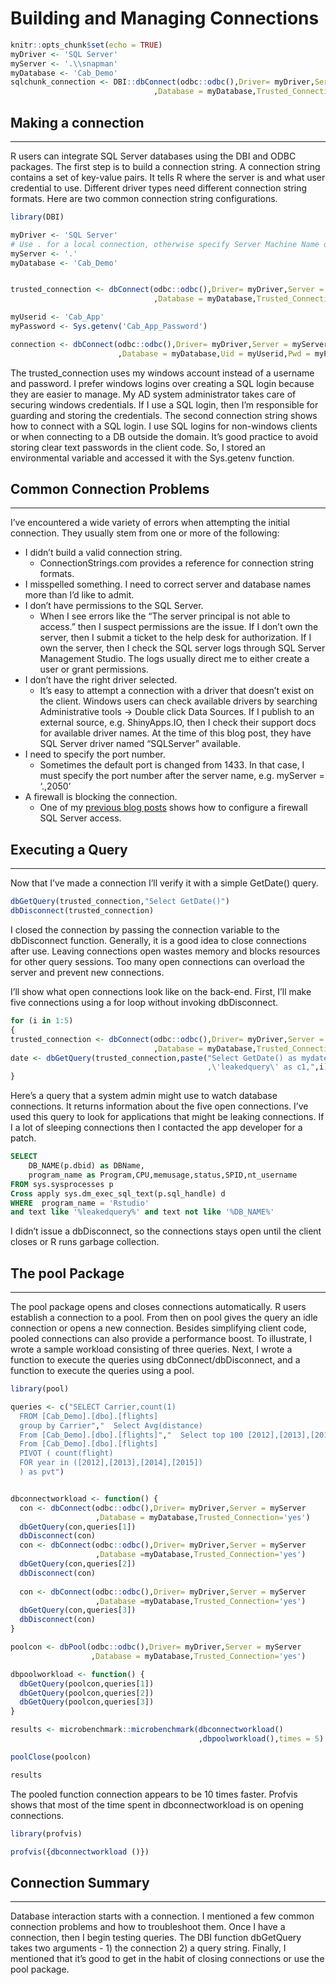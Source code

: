 # Building and Managing Connections

```r
knitr::opts_chunk$set(echo = TRUE)
myDriver <- 'SQL Server'
myServer <- '.\\snapman'
myDatabase <- 'Cab_Demo'
sqlchunk_connection <- DBI::dbConnect(odbc::odbc(),Driver= myDriver,Server = myServer
                                ,Database = myDatabase,Trusted_Connection='yes')
```

## Making a connection
***
R users can integrate SQL Server databases using the DBI and ODBC packages.  The first step is to build a connection string.  A connection string contains a set of key-value pairs.  It tells R where the server is and what user credential to use.  Different driver types need different connection string formats.  Here are two common connection string configurations.



```r
library(DBI)

myDriver <- 'SQL Server'
# Use . for a local connection, otherwise specify Server Machine Name or IP address
myServer <- '.'
myDatabase <- 'Cab_Demo'


trusted_connection <- dbConnect(odbc::odbc(),Driver= myDriver,Server = myServer
                                ,Database = myDatabase,Trusted_Connection='yes')

myUserid <- 'Cab_App'
myPassword <- Sys.getenv('Cab_App_Password')

connection <- dbConnect(odbc::odbc(),Driver= myDriver,Server = myServer
                        ,Database = myDatabase,Uid = myUserid,Pwd = myPassword)

```



The trusted_connection uses my windows account instead of a username and password.  I prefer windows logins over creating a SQL login because they are easier to manage.  My AD system administrator takes care of securing windows credentials.  If I use a SQL login, then I'm responsible for guarding and storing the credentials.  The second connection string shows how to connect with a SQL login.  I use SQL logins for non-windows clients or when connecting to a DB outside the domain.  It's good practice to avoid storing clear text passwords in the client code.  So, I stored an environmental variable and accessed it with the Sys.getenv function.



## Common Connection Problems
***

I've encountered a wide variety of errors when attempting the initial connection. They usually stem from one or more of the following:

* I didn't build a valid connection string. 
    + ConnectionStrings.com provides a reference for connection string formats. 
* I misspelled something.
I need to correct server and database names more than I'd like to admit.
* I don't have permissions to the SQL Server. 
    + When I see errors like the "The server principal is not able to access." then I suspect permissions are the issue.  If I don't own the server, then I submit a ticket to the help desk for authorization.  If I own the server, then I check the SQL server logs through SQL Server Management Studio.  The logs usually direct me to either create a user or grant permissions.
* I don't have the right driver selected.
    + It's easy to attempt a connection with a driver that doesn't exist on the client.  Windows users can check available drivers by searching Administrative tools -> Double click Data Sources.  If I publish to an external source, e.g. ShinyApps.IO, then I check their support docs for available driver names.  At the time of this blog post, they have SQL Server driver named "SQLServer" available.

* I need to specify the port number. 
    + Sometimes the default port is changed from 1433.  In that case, I must specify the port number after the server name, e.g. myServer = '.\snapman,2050'
* A firewall is blocking the connection. 
    + One of my [previous blog posts](https://www.hinttank.com/troubleshooting-client-connection-issues/) shows how to configure a firewall SQL Server access.


  
## Executing a Query
***



Now that I've made a connection I'll verify it with a simple GetDate() query. 



```r

dbGetQuery(trusted_connection,"Select GetDate()")
dbDisconnect(trusted_connection)

```



I closed the connection by passing the connection variable to the dbDisconnect function.  Generally, it is a good idea to close connections after use.   Leaving connections open wastes memory and blocks resources for other query sessions.  Too many open connections can overload the server and prevent new connections.

I'll show what open connections look like on the back-end.  First, I'll make five connections using a for loop without invoking dbDisconnect.



```r
for (i in 1:5)
{
trusted_connection <- dbConnect(odbc::odbc(),Driver= myDriver,Server = myServer
                                ,Database = myDatabase,Trusted_Connection='yes')
date <- dbGetQuery(trusted_connection,paste("Select GetDate() as mydate
                                            ,\'leakedquery\' as c1,",i))
}

```



Here's a query that a system admin might use to watch database connections.  It returns information about the five open connections.  I've used this query to look for applications that might be leaking connections.  If I a lot of sleeping connections then I  contacted the app developer for a patch.



```sql
SELECT 
    DB_NAME(p.dbid) as DBName, 
    program_name as Program,CPU,memusage,status,SPID,nt_username
FROM sys.sysprocesses p
Cross apply sys.dm_exec_sql_text(p.sql_handle) d
WHERE  program_name = 'Rstudio'
and text like '%leakedquery%' and text not like '%DB_NAME%'

```



I didn't issue a dbDisconnect, so the connections stays open until the client closes or R runs garbage collection.



## The pool Package
***


The pool package opens and closes connections automatically.  R users establish a connection to a pool.  From then on pool gives the query an idle connection or opens a new connection.  Besides simplifying client code, pooled connections can also provide a performance boost.  To illustrate, I wrote a sample workload consisting of three queries.  Next, I wrote a function to execute the queries using dbConnect/dbDisconnect, and a function to execute the queries using a pool.



```r


library(pool)

queries <- c("SELECT Carrier,count(1)
  FROM [Cab_Demo].[dbo].[flights]
  group by Carrier","  Select Avg(distance)
  From [Cab_Demo].[dbo].[flights]","  Select top 100 [2012],[2013],[2014],[2015]
  From [Cab_Demo].[dbo].[flights]
  PIVOT ( count(flight)
  FOR year in ([2012],[2013],[2014],[2015])
  ) as pvt")


dbconnectworkload <- function() {
  con <- dbConnect(odbc::odbc(),Driver= myDriver,Server = myServer
                   ,Database = myDatabase,Trusted_Connection='yes')
  dbGetQuery(con,queries[1])
  dbDisconnect(con)
  con <- dbConnect(odbc::odbc(),Driver= myDriver,Server = myServer
                   ,Database =myDatabase,Trusted_Connection='yes')
  dbGetQuery(con,queries[2])
  dbDisconnect(con)
  
  con <- dbConnect(odbc::odbc(),Driver= myDriver,Server = myServer
                   ,Database =myDatabase,Trusted_Connection='yes')
  dbGetQuery(con,queries[3])
  dbDisconnect(con)
}

poolcon <- dbPool(odbc::odbc(),Driver= myDriver,Server = myServer
                  ,Database = myDatabase,Trusted_Connection='yes')

dbpoolworkload <- function() {
  dbGetQuery(poolcon,queries[1])
  dbGetQuery(poolcon,queries[2])
  dbGetQuery(poolcon,queries[3])
}

results <- microbenchmark::microbenchmark(dbconnectworkload()
                                          ,dbpoolworkload(),times = 5)

poolClose(poolcon)

results

```

The pooled function connection appears to be 10 times faster. Profvis shows that most of the time spent in dbconnectworkload is on opening connections.

```r
library(profvis)

profvis({dbconnectworkload ()})

```


## Connection Summary
***
Database interaction starts with a connection.  I mentioned a few common connection problems and how to troubleshoot them.  Once I have a connection, then I begin testing queries.  The DBI function dbGetQuery takes two arguments - 1) the connection 2) a query string.  Finally, I mentioned that it's good to get in the habit of closing connections or use the pool package. 

